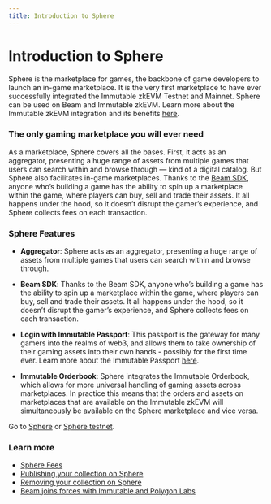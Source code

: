 ```yaml
---
title: Introduction to Sphere
---
```


# Introduction to Sphere

Sphere is the marketplace for games, the backbone of game developers to launch an in-game marketplace. It is the very first marketplace to have ever successfully integrated the Immutable zkEVM Testnet and Mainnet. Sphere can be used on Beam and Immutable zkEVM. Learn more about the Immutable zkEVM integration and its benefits [here](https://medium.com/@meritcircle/sphere-launches-as-first-marketplace-to-integrate-with-immutable-zkevm-757a565d7f99).

### The only gaming marketplace you will ever need

As a marketplace, Sphere covers all the bases. First, it acts as an aggregator, presenting a huge range of assets from multiple games that users can search within and browse through — kind of a digital catalog. But Sphere also facilitates in-game marketplaces. Thanks to the [Beam SDK](/sdk/platform-clients/introduction), anyone who’s building a game has the ability to spin up a marketplace within the game, where players can buy, sell and trade their assets. It all happens under the hood, so it doesn’t disrupt the gamer’s experience, and Sphere collects fees on each transaction.

### Sphere Features
- **Aggregator**: Sphere acts as an aggregator, presenting a huge range of assets from multiple games that users can search within and browse through.

- **Beam SDK**: Thanks to the Beam SDK, anyone who’s building a game has the ability to spin up a marketplace within the game, where players can buy, sell and trade their assets. It all happens under the hood, so it doesn’t disrupt the gamer’s experience, and Sphere collects fees on each transaction.

- **Login with Immutable Passport**: This passport is the gateway for many gamers into the realms of web3, and allows them to take ownership of their gaming assets into their own hands - possibly for the first time ever. Learn more about the Immutable Passport [here](https://www.immutable.com/products/passport).

- **Immutable Orderbook**: Sphere integrates the Immutable Orderbook, which allows for more universal handling of gaming assets across marketplaces. In practice this means that the orders and assets on marketplaces that are available on the Immutable zkEVM will simultaneously be available on the Sphere marketplace and vice versa.

Go to [Sphere](https://sphere.market/beam) or [Sphere testnet](https://testnet.sphere.market/beam-testnet).

### Learn more
- [Sphere Fees](/chain/beam-ecosystem/sphere#are-there-any-fees-associated-with-sphere-transactions)
- [Publishing your collection on Sphere](/sdk/sphere/publish-collections)
- [Removing your collection on Sphere](/sdk/sphere/remove-collections)
- [Beam joins forces with Immutable and Polygon Labs](https://medium.com/@meritcircle/beam-joins-forces-with-immutable-and-polygon-labs-for-multichain-expansion-and-product-development-87fbeb9f6efe)
